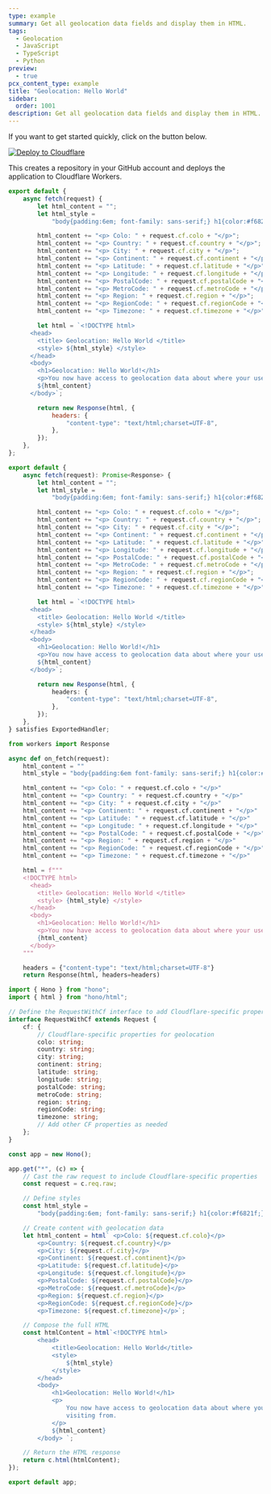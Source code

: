 ```yaml
---
type: example
summary: Get all geolocation data fields and display them in HTML.
tags:
  - Geolocation
  - JavaScript
  - TypeScript
  - Python
preview:
  - true
pcx_content_type: example
title: "Geolocation: Hello World"
sidebar:
  order: 1001
description: Get all geolocation data fields and display them in HTML.
---
```


If you want to get started quickly, click on the button below.

[![Deploy to Cloudflare](https://deploy.workers.cloudflare.com/button)](https://deploy.workers.cloudflare.com/?url=https://github.com/cloudflare/docs-examples/tree/main/workers/geolocation-hello-world)

This creates a repository in your GitHub account and deploys the application to Cloudflare Workers.


<Tabs syncKey="workersExamples"> <TabItem label="JavaScript" icon="seti:javascript">

```js
export default {
	async fetch(request) {
		let html_content = "";
		let html_style =
			"body{padding:6em; font-family: sans-serif;} h1{color:#f6821f;}";

		html_content += "<p> Colo: " + request.cf.colo + "</p>";
		html_content += "<p> Country: " + request.cf.country + "</p>";
		html_content += "<p> City: " + request.cf.city + "</p>";
		html_content += "<p> Continent: " + request.cf.continent + "</p>";
		html_content += "<p> Latitude: " + request.cf.latitude + "</p>";
		html_content += "<p> Longitude: " + request.cf.longitude + "</p>";
		html_content += "<p> PostalCode: " + request.cf.postalCode + "</p>";
		html_content += "<p> MetroCode: " + request.cf.metroCode + "</p>";
		html_content += "<p> Region: " + request.cf.region + "</p>";
		html_content += "<p> RegionCode: " + request.cf.regionCode + "</p>";
		html_content += "<p> Timezone: " + request.cf.timezone + "</p>";

		let html = `<!DOCTYPE html>
      <head>
        <title> Geolocation: Hello World </title>
        <style> ${html_style} </style>
      </head>
      <body>
        <h1>Geolocation: Hello World!</h1>
        <p>You now have access to geolocation data about where your user is visiting from.</p>
        ${html_content}
      </body>`;

		return new Response(html, {
			headers: {
				"content-type": "text/html;charset=UTF-8",
			},
		});
	},
};
```

</TabItem> <TabItem label="TypeScript" icon="seti:typescript">

```ts
export default {
	async fetch(request): Promise<Response> {
		let html_content = "";
		let html_style =
			"body{padding:6em; font-family: sans-serif;} h1{color:#f6821f;}";

		html_content += "<p> Colo: " + request.cf.colo + "</p>";
		html_content += "<p> Country: " + request.cf.country + "</p>";
		html_content += "<p> City: " + request.cf.city + "</p>";
		html_content += "<p> Continent: " + request.cf.continent + "</p>";
		html_content += "<p> Latitude: " + request.cf.latitude + "</p>";
		html_content += "<p> Longitude: " + request.cf.longitude + "</p>";
		html_content += "<p> PostalCode: " + request.cf.postalCode + "</p>";
		html_content += "<p> MetroCode: " + request.cf.metroCode + "</p>";
		html_content += "<p> Region: " + request.cf.region + "</p>";
		html_content += "<p> RegionCode: " + request.cf.regionCode + "</p>";
		html_content += "<p> Timezone: " + request.cf.timezone + "</p>";

		let html = `<!DOCTYPE html>
      <head>
        <title> Geolocation: Hello World </title>
        <style> ${html_style} </style>
      </head>
      <body>
        <h1>Geolocation: Hello World!</h1>
        <p>You now have access to geolocation data about where your user is visiting from.</p>
        ${html_content}
      </body>`;

		return new Response(html, {
			headers: {
				"content-type": "text/html;charset=UTF-8",
			},
		});
	},
} satisfies ExportedHandler;
```

</TabItem> <TabItem label="Python" icon="seti:python">

```py
from workers import Response

async def on_fetch(request):
    html_content = ""
    html_style = "body{padding:6em font-family: sans-serif;} h1{color:#f6821f;}"

    html_content += "<p> Colo: " + request.cf.colo + "</p>"
    html_content += "<p> Country: " + request.cf.country + "</p>"
    html_content += "<p> City: " + request.cf.city + "</p>"
    html_content += "<p> Continent: " + request.cf.continent + "</p>"
    html_content += "<p> Latitude: " + request.cf.latitude + "</p>"
    html_content += "<p> Longitude: " + request.cf.longitude + "</p>"
    html_content += "<p> PostalCode: " + request.cf.postalCode + "</p>"
    html_content += "<p> Region: " + request.cf.region + "</p>"
    html_content += "<p> RegionCode: " + request.cf.regionCode + "</p>"
    html_content += "<p> Timezone: " + request.cf.timezone + "</p>"

    html = f"""
    <!DOCTYPE html>
      <head>
        <title> Geolocation: Hello World </title>
        <style> {html_style} </style>
      </head>
      <body>
        <h1>Geolocation: Hello World!</h1>
        <p>You now have access to geolocation data about where your user is visiting from.</p>
        {html_content}
      </body>
    """

    headers = {"content-type": "text/html;charset=UTF-8"}
    return Response(html, headers=headers)
```

</TabItem> <TabItem label="Hono" icon="seti:typescript">

```ts
import { Hono } from "hono";
import { html } from "hono/html";

// Define the RequestWithCf interface to add Cloudflare-specific properties
interface RequestWithCf extends Request {
	cf: {
		// Cloudflare-specific properties for geolocation
		colo: string;
		country: string;
		city: string;
		continent: string;
		latitude: string;
		longitude: string;
		postalCode: string;
		metroCode: string;
		region: string;
		regionCode: string;
		timezone: string;
		// Add other CF properties as needed
	};
}

const app = new Hono();

app.get("*", (c) => {
	// Cast the raw request to include Cloudflare-specific properties
	const request = c.req.raw;

	// Define styles
	const html_style =
		"body{padding:6em; font-family: sans-serif;} h1{color:#f6821f;}";

	// Create content with geolocation data
	let html_content = html` <p>Colo: ${request.cf.colo}</p>
		<p>Country: ${request.cf.country}</p>
		<p>City: ${request.cf.city}</p>
		<p>Continent: ${request.cf.continent}</p>
		<p>Latitude: ${request.cf.latitude}</p>
		<p>Longitude: ${request.cf.longitude}</p>
		<p>PostalCode: ${request.cf.postalCode}</p>
		<p>MetroCode: ${request.cf.metroCode}</p>
		<p>Region: ${request.cf.region}</p>
		<p>RegionCode: ${request.cf.regionCode}</p>
		<p>Timezone: ${request.cf.timezone}</p>`;

	// Compose the full HTML
	const htmlContent = html`<!DOCTYPE html>
		<head>
			<title>Geolocation: Hello World</title>
			<style>
				${html_style}
			</style>
		</head>
		<body>
			<h1>Geolocation: Hello World!</h1>
			<p>
				You now have access to geolocation data about where your user is
				visiting from.
			</p>
			${html_content}
		</body> `;

	// Return the HTML response
	return c.html(htmlContent);
});

export default app;
```

</TabItem> </Tabs>
